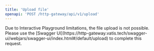 ```yaml
---
title: 'Upload file'
openapi: 'POST /http-gateway/api/v1/upload'
---
```

<Warning>
    Due to Interactive Playground limitations, the file upload is not possible.
    Please use the [Swagger UI](https://http-gateway.vatis.tech/swagger-ui/webjars/swagger-ui/index.html#/default/upload) to complete this request.
</Warning>